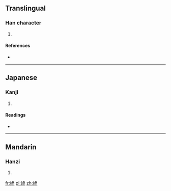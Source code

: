 ==Translingual==

===Han character===
{{Han char|rn=38|rad=女|as=08|sn=11|four=4243<sub>3</sub>|canj=女竹大心 (VHKP)|ids=⿰[[女]][[忝]]}}

# {{defn|Han|sort=女08}}

====References====
* {{Han ref|kx=0264.290|dkj=06413|dj=0531.200|hdz=21059.100|uh=5A56|ud=23126|bh=D4EC|bd=54508}}

----

==Japanese==

===Kanji===
{{ja-kanji|grade=|rs=女08}}

# {{defn|lang=ja|sort=女08}}

====Readings====
* {{ja-readings|on=[[てん]] (ten)|kun=}}

----

==Mandarin==

===Hanzi===
{{cmn-hanzi|pin=[[tiān]] ([[tian1]])|wg=t'ien<sup>1</sup>}}

# {{defn|lang=cmn|sort=女08}}

[[fr:婖]]
[[pl:婖]]
[[zh:婖]]